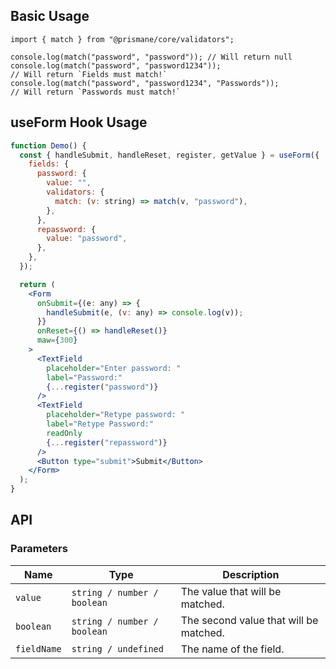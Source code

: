 ## Basic Usage

```tsx
import { match } from "@prismane/core/validators";

console.log(match("password", "password")); // Will return null
console.log(match("password", "password1234"));
// Will return `Fields must match!`
console.log(match("password", "password1234", "Passwords"));
// Will return `Passwords must match!`
```

## useForm Hook Usage

```jsx
function Demo() {
  const { handleSubmit, handleReset, register, getValue } = useForm({
    fields: {
      password: {
        value: "",
        validators: {
          match: (v: string) => match(v, "password"),
        },
      },
      repassword: {
        value: "password",
      },
    },
  });

  return (
    <Form
      onSubmit={(e: any) => {
        handleSubmit(e, (v: any) => console.log(v));
      }}
      onReset={() => handleReset()}
      maw={300}
    >
      <TextField
        placeholder="Enter password: "
        label="Password:"
        {...register("password")}
      />
      <TextField
        placeholder="Retype password: "
        label="Retype Password:"
        readOnly
        {...register("repassword")}
      />
      <Button type="submit">Submit</Button>
    </Form>
  );
}
```

## API

### Parameters

| Name        | Type                        | Description                            |
| ----------- | --------------------------- | -------------------------------------- |
| `value`     | `string / number / boolean` | The value that will be matched.        |
| `boolean`   | `string / number / boolean` | The second value that will be matched. |
| `fieldName` | `string / undefined`        | The name of the field.                 |
